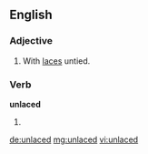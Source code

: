 ==English==

===Adjective===
{{en-adj|-}}

# With [[laces]] untied.

===Verb===
'''unlaced'''

# {{past of|unlace}}

[[de:unlaced]]
[[mg:unlaced]]
[[vi:unlaced]]